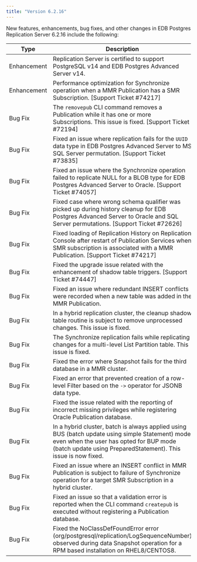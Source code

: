 ```yaml
---
title: "Version 6.2.16"
---
```



New features, enhancements, bug fixes, and other changes in EDB Postgres Replication Server 6.2.16 include the following:

| Type        | Description |
| ----------- |------------ |
| Enhancement |  Replication Server is certified to support PostgreSQL v14 and EDB Postgres Advanced Server v14. |
| Enhancement | Performance optimization for Synchronize operation when a MMR Publication has a SMR Subscription. [Support Ticket #74217]  |
| Bug Fix | The `removepub` CLI command removes a Publication while it has one or more Subscriptions. This issue is fixed. [Support Ticket #72194] |
| Bug Fix | Fixed an issue where replication fails for the `UUID` data type in EDB Postgres Advanced Server to MS SQL Server permutation.  [Support Ticket #73835] |
| Bug Fix | Fixed an issue where the Synchronize operation failed to replicate NULL for a BLOB type for EDB Postgres Advanced Server to Oracle. [Support Ticket #74057] |
| Bug Fix | Fixed case where wrong schema qualifier was picked up during history cleanup for EDB Postgres Advanced Server to Oracle and SQL Server permutations. [Support Ticket #72626] |
| Bug Fix | Fixed loading of Replication History on Replication Console after restart of Publication Services when SMR subscription is associated with a MMR Publication. [Support Ticket #74217] |
| Bug Fix | Fixed the upgrade issue related with the enhancement of shadow table triggers. [Support Ticket #74447] |
| Bug Fix | Fixed an issue where redundant INSERT conflicts were recorded when a new table was added in the MMR Publication. |
| Bug Fix | In a hybrid replication cluster, the cleanup shadow table routine is subject to remove unprocessed changes. This issue is fixed. |
| Bug Fix | The Synchronize replication fails while replicating changes for a multi-level List Partition table. This issue is fixed. |
| Bug Fix | Fixed the error where Snapshot fails for the third database in a MMR cluster. |
| Bug Fix | Fixed an error that prevented creation of a row-level Filter based on the `->` operator for JSONB data type. |
| Bug Fix | Fixed the issue related with the reporting of incorrect missing privileges while registering Oracle Publication database. |
| Bug Fix | In a hybrid cluster, batch is always applied using BUS (batch update using simple Statement) mode even when the user has opted for BUP mode (batch update using PreparedStatement).  This issue is now fixed. |
| Bug Fix | Fixed an issue where an INSERT conflict in MMR Publication is subject to failure of Synchronize operation for a target SMR Subscription in a hybrid cluster. |
| Bug Fix | Fixed an issue so that a validation  error is reported when the CLI command `createpub` is executed without registering a Publication database. |
| Bug Fix | Fixed the NoClassDefFoundError error (org/postgresql/replication/LogSequenceNumber) observed during data Snapshot operation for a RPM based installation on RHEL8/CENTOS8. |

